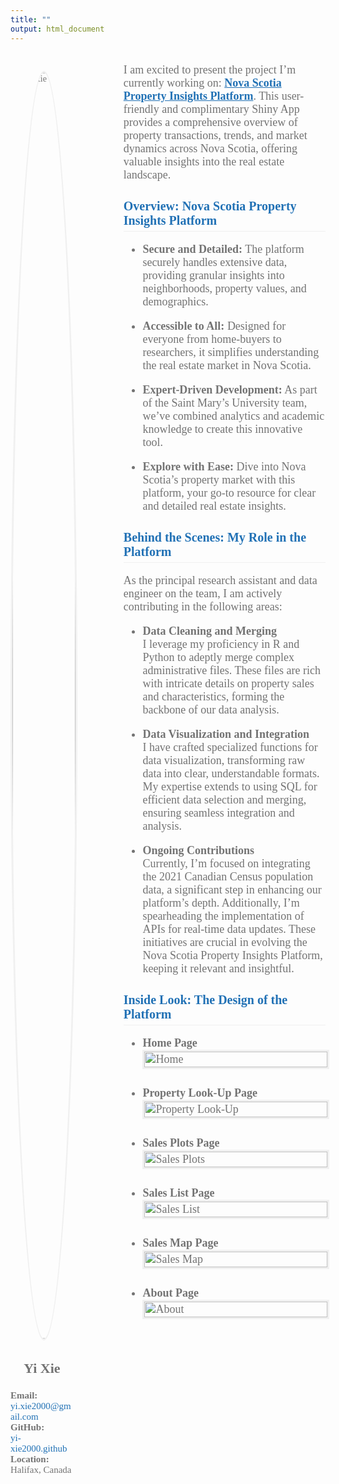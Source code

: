 ```yaml
---
title: ""
output: html_document
---
```

<!-- Add a container for the entire page content -->
<div style="font-family: 'Georgia', serif; color: #737373; max-width: 100%; display: flex;">

  <!-- Sidebar content -->
  <div style="font-family: 'Georgia', serif; color: #737373; margin-right: 80px; margin-top: 30px; width: 20%;">
  <img src="Picture1.jpg" alt="Yi Xie" style="width: 100%; border-radius: 50%; border: 3px solid #F0F0F0; margin-bottom: 10px;"/>
    <p style="font-family: 'Georgia', serif; color: #737373; text-align: center;font-size: 22px">
    <strong>Yi Xie</strong><br>
  </p>
  <p style="font-size: 15px;">
    <strong>Email:</strong><br> <a href="mailto:yi.xie2000@gmail.com" style="color: #2171B5; text-decoration: none;">yi.xie2000@gmail.com</a><br>
    <strong>GitHub:</strong><br> <a href="https://github.com/yi-xie2000" target="_blank" style="color: #2171B5; text-decoration: none;">yi-xie2000.github</a><br>
    <strong>Location:</strong><br> Halifax, Canada</a><br>
  </p>
  </div>
  
  <!-- Main content -->
  <div style="font-family: 'Georgia', serif; color: #737373; max-width: 80%; margin: auto;">

<p style="font-size: 18px;">
I am excited to present the project I'm currently working on:<strong> <a href=" https://jzmtko-yigit-aydede.shinyapps.io/Shiny2/" target="_blank" style="color: #2171B5; text-decoration: underline;">Nova Scotia Property Insights Platform</a></strong>. This user-friendly and complimentary Shiny App provides a comprehensive overview of property transactions, trends, and market dynamics across Nova Scotia, offering valuable insights into the real estate landscape.
</p>

  <h2 style="font-size: 20px; color: #2171B5; font-weight: bold; margin-bottom: 10px; border-bottom: 1px solid #F0F0F0; padding-bottom: 5px;">
    Overview: Nova Scotia Property Insights Platform
</h2>

  <ul style="font-size: 18px; color: #737373;">
  
<li><strong>Secure and Detailed:</strong>
    The platform securely handles extensive data, providing granular insights into neighborhoods, property values, and demographics.

<li><strong>Accessible to All:</strong> 
    Designed for everyone from home-buyers to researchers, it simplifies understanding the real estate market in Nova Scotia.

<li><strong>Expert-Driven Development:</strong> 
    As part of the Saint Mary's University team, we've combined analytics and academic knowledge to create this innovative tool.

<li><strong>Explore with Ease:</strong> 
    Dive into Nova Scotia's property market with this platform, your go-to resource for clear and detailed real estate insights.
  </ul>
  
  <h2 style="font-size: 20px; color: #2171B5; font-weight: bold; margin-bottom: 10px; border-bottom: 1px solid #F0F0F0; padding-bottom: 5px;">
    Behind the Scenes: My Role in the Platform
</h2>

<p style="font-size: 18px;">
As the principal research assistant and data engineer on the team, I am actively contributing in the following areas: 
</p>

  <ul style="font-size: 18px; color: #737373;">
<li><strong>Data Cleaning and Merging</strong><br>
I leverage my proficiency in R and Python to adeptly merge complex administrative files. These files are rich with intricate details on property sales and characteristics, forming the backbone of our data analysis.

<li><strong>Data Visualization and Integration</strong><br>
I have crafted specialized functions for data visualization, transforming raw data into clear, understandable formats. My expertise extends to using SQL for efficient data selection and merging, ensuring seamless integration and analysis.

<li><strong>Ongoing Contributions</strong><br>
Currently, I'm focused on integrating the 2021 Canadian Census population data, a significant step in enhancing our platform's depth. Additionally, I'm spearheading the implementation of APIs for real-time data updates. These initiatives are crucial in evolving the Nova Scotia Property Insights Platform, keeping it relevant and insightful.
</ul>

 <h2 style="font-size: 20px; color: #2171B5; font-weight: bold; margin-bottom: 10px; border-bottom: 1px solid #F0F0F0; padding-bottom: 5px;">
    Inside Look: The Design of the Platform
</h2>

  <ul style="font-size: 18px; color: #737373;">
  
<li><strong>Home Page</strong><br>
<img src="Home.jpg" alt="Home" style="width: 100%; border: 3px solid #F0F0F0; margin-bottom: 10px;"/>

<li><strong>Property Look-Up Page</strong><br>
<img src="PropertyLook-Up.jpg" alt="Property Look-Up" style="width: 100%; border: 3px solid #F0F0F0; margin-bottom: 10px;"/>

<li><strong>Sales Plots Page</strong><br>
<img src="SalesPlots.jpg" alt="Sales Plots" style="width: 100%; border: 3px solid #F0F0F0; margin-bottom: 10px;"/>

<li><strong>Sales List Page</strong><br>
<img src="SalesList.jpg" alt="Sales List" style="width: 100%; border: 3px solid #F0F0F0; margin-bottom: 10px;"/>

<li><strong>Sales Map Page</strong><br>
<img src="SaleMap.jpg" alt="Sales Map" style="width: 100%; border: 3px solid #F0F0F0; margin-bottom: 10px;"/>

<li><strong>About Page</strong><br>
<img src="About.jpg" alt="About" style="width: 100%; border: 3px solid #F0F0F0; margin-bottom: 10px;"/>

</ul>
  </div>

</div>